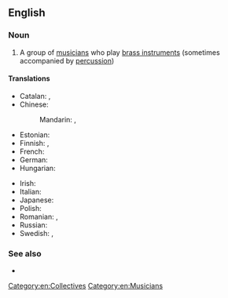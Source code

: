 {{also|brass-band}}
==English==
{{wikipedia}}

===Noun===
{{en-noun}}

# {{lb|en|music}} A group of [[musician]]s who play [[brass instrument]]s (sometimes accompanied by [[percussion]])

====Translations====
{{trans-top|group of musicians who play brass instruments}}
* Catalan: {{t|ca|xaranga|f}}, {{t|ca|banda de metalls|f}}
* Chinese:
*: Mandarin: {{t+|cmn|銅管樂隊|sc=Hani}}, {{t+|cmn|铜管乐队|tr=tóngguǎn yuèduì|sc=Hani}}
* Estonian: {{t|et|puhkpilliorkester}}
* Finnish: {{t+|fi|puhallinorkesteri}}, {{t+|fi|torvisoittokunta}}
* French: {{t+|fr|fanfare|f}}
* German: {{t+|de|Blaskapelle|f}}
* Hungarian: {{t+|hu|rezesbanda}}
{{trans-mid}}
* Irish: {{t|ga|banna práis|m}}
* Italian: {{t+|it|fanfara|f}}
* Japanese: {{t|ja|ブラスバンド|tr=burasubando|sc=Jpan}}
* Polish: {{t|pl|orkiestra dęta|f}}
* Romanian: {{t+|ro|fanfară|f}}, {{t|ro|orchestră de alămuri}}
* Russian: {{t|ru|духово́й орке́стр|m}}
* Swedish: {{t|sv|brassband|n}}, {{t|sv|bleckblåsorkester|c}}
{{trans-bottom}}

===See also===
* {{l|en|silver band}}

[[Category:en:Collectives]]
[[Category:en:Musicians]]